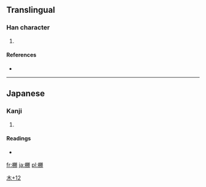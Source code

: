 ==Translingual==

===Han character===
{{Han char|rn=75|rad=木|as=12|sn=16|four=|canj=木月火尸 (DBFS)}}

# {{defn|Han|sort=木12}}

====References====
* {{Han ref|kx=0555.311|dkj=15624|hdz=21294.051|uh=6A73|ud=27251}}

----

==Japanese==

===Kanji===
{{ja-kanji|grade=|rs=木12}}

# {{defn|lang=ja|sort=木12}}

====Readings====
* {{ja-readings|on=|kun=[[ぬで]] (nude)}}

[[Category:Japanese-only CJKV Characters|木+12]]

[[fr:橳]]
[[ja:橳]]
[[pl:橳]]